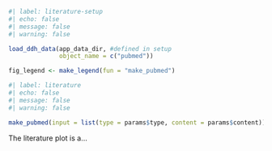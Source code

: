 ```r
#| label: literature-setup
#| echo: false
#| message: false
#| warning: false

load_ddh_data(app_data_dir, #defined in setup
              object_name = c("pubmed"))

fig_legend <- make_legend(fun = "make_pubmed")
```

```r
#| label: literature
#| echo: false
#| message: false
#| warning: false

make_pubmed(input = list(type = params$type, content = params$content))
```
The literature plot is a...